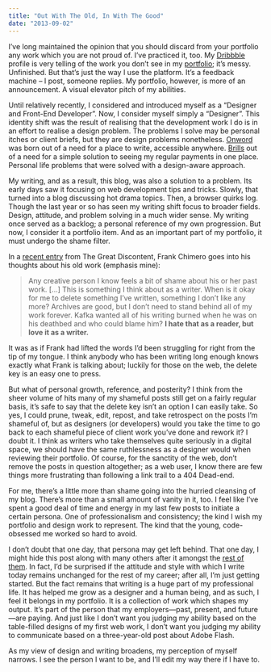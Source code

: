 ```yaml
---
title: "Out With The Old, In With The Good"
date: "2013-09-02"
---
```


I’ve long maintained the opinion that you should discard from your portfolio any
work which you are not proud of. I’ve practiced it, too. My
[Dribbble](http://dribbble.com/dte) profile is very telling of the work you
don’t see in my [portfolio](/portfolio); it’s messy. Unfinished. But that’s just
the way I use the platform. It’s a feedback machine – I post, someone replies.
My portfolio, however, is more of an announcement. A visual elevator pitch of my
abilities.

Until relatively recently, I considered and introduced myself as a “Designer and
Front-End Developer”. Now, I consider myself simply a “Designer”. This identity
shift was the result of realising that the development work I do is in an effort
to realise a design problem. The problems I solve may be personal itches or
client briefs, but they are design problems nonetheless.
[Onword](http://onword.co) was born out of a need for a place to write,
accessible anywhere. [Brills](http://brills.me) out of a need for a simple
solution to seeing my regular payments in one place. Personal life problems that
were solved with a design-aware approach.

My writing, and as a result, this blog, was also a solution to a problem. Its
early days saw it focusing on web development tips and tricks. Slowly, that
turned into a blog discussing hot drama topics. Then, a browser quirks log.
Though the last year or so has seen my writing shift focus to broader fields.
Design, attitude, and problem solving in a much wider sense. My writing once
served as a backlog; a personal reference of my own progression. But now, I
consider it a portfolio item. And as an important part of my portfolio, it must
undergo the shame filter.

In a [recent entry](http://thegreatdiscontent.com/frank-chimero) from The Great
Discontent, Frank Chimero goes into his thoughts about his old work (emphasis
mine):

> Any creative person I know feels a bit of shame about his or her past work.
> […] This is something I think about as a writer. When is it okay for me to
> delete something I’ve written, something I don’t like any more? Archives are
> good, but I don’t need to stand behind all of my work forever. Kafka wanted
> all of his writing burned when he was on his deathbed and who could blame him?
> **I hate that as a reader, but love it as a writer.**

It was as if Frank had lifted the words I’d been struggling for right from the
tip of my tongue. I think anybody who has been writing long enough knows exactly
what Frank is talking about; luckily for those on the web, the delete key is an
easy one to press.

But what of personal growth, reference, and posterity? I think from the sheer
volume of hits many of my shameful posts still get on a fairly regular basis,
it’s safe to say that the delete key isn’t an option I can easily take. So yes,
I could prune, tweak, edit, repost, and take retrospect on the posts I’m
shameful of, but as designers (or developers) would you take the time to go back
to each shameful piece of client work you’ve done and rework it? I doubt it. I
think as writers who take themselves quite seriously in a digital space, we
should have the same ruthlessness as a designer would when reviewing their
portfolio. Of course, for the sanctity of the web, don’t remove the posts in
question altogether; as a web user, I know there are few things more frustrating
than following a link trail to a 404 Dead-end.

For me, there’s a little more than shame going into the hurried cleansing of my
blog. There’s more than a small amount of vanity in it, too. I feel like I’ve
spent a good deal of time and energy in my last few posts to initiate a certain
persona. One of professionalism and consistency; the kind I wish my portfolio
and design work to represent. The kind that the young, code-obsessed me worked
so hard to avoid.

I don’t doubt that one day, that persona may get left behind. That one day, I
might hide this post along with many others after it amongst the
[rest of them](/archive). In fact, I’d be surprised if the attitude and style
with which I write today remains unchanged for the rest of my career; after all,
I’m just getting started. But the fact remains that writing is a huge part of my
professional life. It has helped me grow as a designer and a human being, and as
such, I feel it belongs in my portfolio. It is a collection of work which shapes
my output. It’s part of the person that my employers—past, present, and
future—are paying. And just like I don’t want you judging my ability based on
the table-filled designs of my first web work, I don’t want you judging my
ability to communicate based on a three-year-old post about Adobe Flash.

As my view of design and writing broadens, my perception of myself narrows. I
see the person I want to be, and I’ll edit my way there if I have to.
